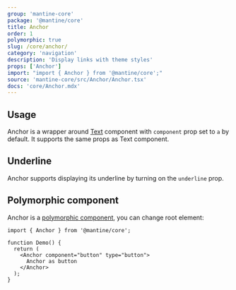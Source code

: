 ```yaml
---
group: 'mantine-core'
package: '@mantine/core'
title: Anchor
order: 1
polymorphic: true
slug: /core/anchor/
category: 'navigation'
description: 'Display links with theme styles'
props: ['Anchor']
import: "import { Anchor } from '@mantine/core';"
source: 'mantine-core/src/Anchor/Anchor.tsx'
docs: 'core/Anchor.mdx'
---
```



## Usage

Anchor is a wrapper around [Text](/core/text/) component with `component` prop set to `a` by default.
It supports the same props as Text component.

<Demo data={AnchorDemos.usage} />

## Underline

Anchor supports displaying its underline by turning on the `underline` prop.

<Demo data={AnchorDemos.underline} />

## Polymorphic component

Anchor is a [polymorphic component](/guides/polymorphic/), you can change root element:

```tsx
import { Anchor } from '@mantine/core';

function Demo() {
  return (
    <Anchor component="button" type="button">
      Anchor as button
    </Anchor>
  );
}
```
